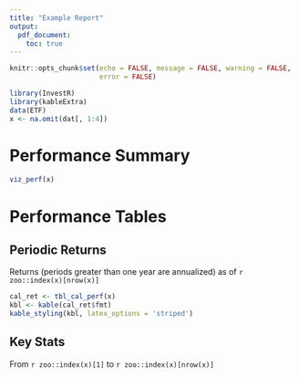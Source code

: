 ```yaml
---
title: "Example Report"
output: 
  pdf_document:
    toc: true
---
```


```r
knitr::opts_chunk$set(echo = FALSE, message = FALSE, warning = FALSE, 
                      error = FALSE)
```

```r
library(InvestR)
library(kableExtra)
data(ETF)
x <- na.omit(dat[, 1:4])
```

\newpage

# Performance Summary

```r
viz_perf(x)
```

\newpage

# Performance Tables

## Periodic Returns

Returns (periods greater than one year are annualized) as of `r zoo::index(x)[nrow(x)]`

```r
cal_ret <- tbl_cal_perf(x)
kbl <- kable(cal_ret$fmt)
kable_styling(kbl, latex_options = 'striped')
```

## Key Stats

From `r zoo::index(x)[1]` to `r zoo::index(x)[nrow(x)]`